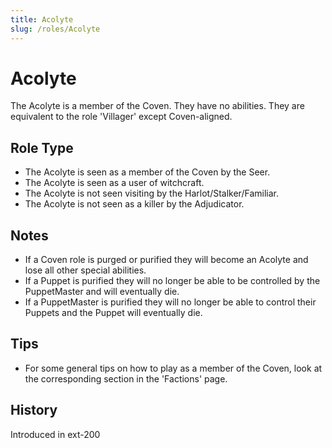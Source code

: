 ```yaml
---
title: Acolyte
slug: /roles/Acolyte
---
```



# Acolyte

The Acolyte is a member of the Coven. They have no abilities. They are equivalent to the role 'Villager' except Coven-aligned.

## Role Type

- The Acolyte is seen as a member of the Coven by the Seer.
- The Acolyte is seen as a user of witchcraft.
- The Acolyte is not seen visiting by the Harlot/Stalker/Familiar.
- The Acolyte is not seen as a killer by the Adjudicator.

## Notes

- If a Coven role is purged or purified they will become an Acolyte and lose all other special abilities.
- If a Puppet is purified they will no longer be able to be controlled by the PuppetMaster and will eventually die.
- If a PuppetMaster is purified they will no longer be able to control their Puppets and the Puppet will eventually die.

## Tips

- For some general tips on how to play as a member of the Coven, look at the corresponding section in the 'Factions' page.

## History

<Timeline lineColor="white">
  <Event interval="2018-01-01">Introduced in ext-200</Event>
</Timeline>
